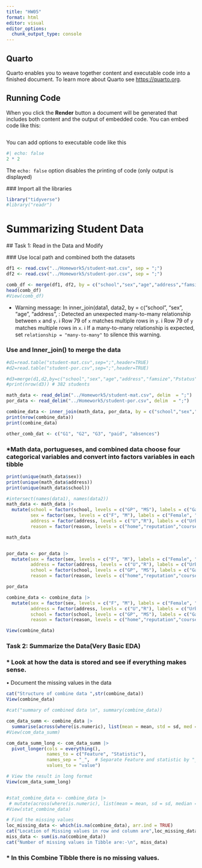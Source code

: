 ```yaml
---
title: "HW05"
format: html
editor: visual
editor_options: 
  chunk_output_type: console
---
```


## Quarto

Quarto enables you to weave together content and executable code into a finished document. To learn more about Quarto see <https://quarto.org>.

## Running Code

When you click the **Render** button a document will be generated that includes both content and the output of embedded code. You can embed code like this:

```r

```

You can add options to executable code like this

```r
#| echo: false
2 * 2
```

The `echo: false` option disables the printing of code (only output is displayed)							

\### Import all the libraries

```r
library("tidyverse")
#library("readr")

```

# **Summarizing Student Data**

\## Task 1: Read in the Data and Modify\

\### Use local path and combined both the datasets

```r
df1 <- read.csv("../Homework5/student-mat.csv", sep = ";")
df2 <- read.csv("../Homework5/student-por.csv", sep = ";")

comb_df <- merge(df1, df2, by = c("school","sex","age","address","famsize","Pstatus","Medu","Fedu","Mjob","Fjob","reason","nursery","internet"))
head(comb_df)
#View(comb_df)

```

-   Warning message: In inner_join(data1, data2, by = c("school", "sex", "age", "address", : Detected an unexpected many-to-many relationship between `x` and `y`. ℹ Row 79 of `x` matches multiple rows in `y`. ℹ Row 79 of `y` matches multiple rows in `x`. ℹ If a many-to-many relationship is expected, set `relationship = "many-to-many"` to silence this warning.

### Use and Inner_join() to merge the data

```r
#d1=read.table("student-mat.csv",sep=";",header=TRUE)
#d2=read.table("student-por.csv",sep=";",header=TRUE)

#d3=merge(d1,d2,by=c("school","sex","age","address","famsize","Pstatus","Medu"#,"Fedu","Mjob","Fjob","reason","nursery","internet"))
#print(nrow(d3)) # 382 students

math_data <- read_delim("../Homework5/student-mat.csv", delim  = ";")
por_data <- read_delim("../Homework5/student-por.csv", delim  = ";")

combine_data <- inner_join(math_data, por_data, by = c("school","sex","age","address","famsize","Pstatus","Medu","Fedu","Mjob","Fjob","reason","nursery","internet"))
print(nrow(combine_data))
print(combine_data)

other_comb_dat <- c("G1", "G2", "G3", "paid", "absences")

```

### \*Math data, portugueses, and combined data choose four categorical variables and  convert into factors variables in each tibble

```r
print(unique(math_data$sex))
print(unique(math_data$address))
print(unique(math_data$school))
```

```r
#intersect(names(data1), names(data2))
math_data <- math_data |>
  mutate(school = factor(school, levels = c("GP", "MS"), labels = c("Gabriel Pereira", "Mousinho da Silveira")),
         sex = factor(sex, levels = c("F", "M"), labels = c("Female", "Male")),
         address = factor(address, levels = c("U","R"), labels = c("Urban", "Rural")),
         reason = factor(reason, levels = c("home","reputation","course","other"),labels = c("Home", "Reputation", "Course", "Other")))

math_data

```

```r


```

```r
por_data <- por_data |>
  mutate(sex = factor(sex, levels = c("F", "M"), labels = c("Female", "Male")),
         address = factor(address, levels = c("U","R"), labels = c("Urban", "Rural")),
         school = factor(school, levels = c("GP", "MS"), labels = c("Gabriel Pereira", "Mousinho da Silveira")),
         reason = factor(reason, levels = c("home","reputation","course","other"), labels = c("Home", "Reputation", "Course", "Other")))

por_data
```

```r
combine_data <- combine_data |>
  mutate(sex = factor(sex, levels = c("F", "M"), labels = c("Female", "Male")),
         address = factor(address, levels = c("U","R"), labels = c("Urban", "Rural")),
         school = factor(school, levels = c("GP", "MS"), labels = c("Gabriel Pereira", "Mousinho da Silveira")),
         reason = factor(reason, levels = c("home","reputation","course","other"), labels = c("Home", "Reputation", "Course", "Other")))

View(combine_data)
```

### Task 2: Summarize the Data(Very Basic EDA)

### \* Look at how the data is stored and see if everything makes sense.
• Document the missing values in the data

```r
cat("Structure of combine data ",str(combine_data))
View(combine_data)

#cat("summary of combined data \n", summary(combine_data))

com_data_summ <- combine_data |>
  summarise(across(where(is.numeric), list(mean = mean, std = sd, med = median)))
#View(com_data_summ)

com_data_summ_long <- com_data_summ |>
  pivot_longer(cols = everything(),
               names_to = c("Feature", "Statistic"),
               names_sep = "_",  # Separate Feature and statistic by "_"
               values_to = "value")

# View the result in long format
View(com_data_summ_long)



```

```r
#stat_combine_data <- combine_data |>
 # mutate(across(where(is.numeric), list(mean = mean, sd = sd, median = median), #.names = "{.col}_{.fn}"))
#View(stat_combine_data)
```

```r
# Find the missing values
loc_missing_data <- which(is.na(combine_data), arr.ind = TRUE)
cat("Location of Missing values in row and column are",loc_missing_data)
miss_data <- sum(is.na(combine_data))
cat("Number of missing values in Tibble are:-\n", miss_data)
```

### \* In this Combine Tibble there is no missing values. 
